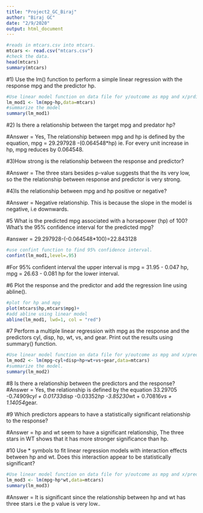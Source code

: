 ```yaml
---
title: "Project2_GC_Biraj"
author: "Biraj GC"
date: "2/9/2020"
output: html_document
---
```

```r
#reads in mtcars.csv into mtcars.
mtcars <- read.csv("mtcars.csv")
#check the data.
head(mtcars)
summary(mtcars)
```
#1) Use the lm() function to perform a simple linear regression with the response mpg and the predictor hp.

```r
#Use linear model function on data file for y/outcome as mpg and x/prdictor as hp  
lm_mod1 <- lm(mpg~hp,data=mtcars)
#summarize the model
summary(lm_mod1)
```
#2) Is there a relationship between the target mpg and predator hp?

#Answer = Yes, The relationship between mpg and hp is defined by the equation,  mpg = 29.297928 -(0.064548*hp) ie. For every unit increase in hp, mpg reduces by 0.064548.


#3)How strong is the relationship between the response and predictor?

#Answer = The three stars besides p-value suggests that the its very low, so the the relationship between response and predictor is very strong.


#4)Is the relationship between mpg and hp positive or negative?

#Answer = Negative relationship. This is because the slope in the model is negative, i.e downwards.


#5 What is the predicted mpg associated with a horsepower (hp) of 100? What’s the 95% confidence interval for the predicted mpg?

#answer = 29.297928-(-0.064548*100)=22.843128
```r
#use confint function to find 95% confidence interval. 
confint(lm_mod1,level=.95)
```
#For 95% confident interval the upper interval is mpg = 31.95 - 0.047 hp, mpg = 26.63 - 0.081 hp for the lower interval. 

#6 Plot the response and the predictor and add the regression line using abline().
```r
#plot for hp and mpg
plot(mtcars$hp,mtcars$mpg)+
#add abline using linear model
abline(lm_mod1, lwd=1, col = "red")
```

#7 Perform a multiple linear regression with mpg as the response and the predictors cyl, disp, hp, wt, vs, and gear. Print out the results using summary() function.

```r
#Use linear model function on data file for y/outcome as mpg and x/predictor as cyl,disp,hp,wt,vs,gear  
lm_mod2 <- lm(mpg~cyl+disp+hp+wt+vs+gear,data=mtcars)
#summarize the model.
summary(lm_mod2)
```
#8 Is there a relationship between the predictors and the response?
#Answer = Yes, the relationship is defined by the equation 33.29705 -0.74909*cyl + 0.01733*disp -0.03352*hp -3.85230*wt + 0.70816*vs + 1.14054*gear.

#9 Which predictors appears to have a statistically significant relationship to the response?

#Answer = hp and wt seem to have a significant relationship, The three stars in WT shows that it has more stronger significance than hp.

#10 Use * symbols to fit linear regression models with interaction effects between hp and wt. Does this interaction appear to be statistically significant?

```r
#Use linear model function on data file for y/outcome as mpg and x/predictor as hp and wt)  
lm_mod3 <- lm(mpg~hp*wt,data=mtcars)
summary(lm_mod3)
```
#Answer = It is significant since the relationship between hp and wt has three stars i.e the p value is very low..
